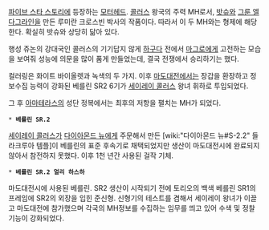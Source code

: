 [[파이브 스타 스토리]]에 등장하는 [[모터헤드]]. [[콜러스]] 왕국의 주력 MH로서, [[밧슈]]와 [[그룬 엘다그라인]]을 만든 루미란 크로스빈 박사의 작품이다. 따라서 이 두 MH와는 형제에 해당한다. 확실히 밧슈와 상당히 닮아 있다.

행성 쥬논의 강대국인 콜러스의 기기답지 않게 [[하구다]] 전에서 [[마그로]]에게 고전하는 모습을 보여줘 성능에 의문을 많이 품게 만들었는데, 결국 전쟁에서 승리하기는 했다.

컬러링은 화이트 바이올렛과 녹색의 두 가지. 이후 [[마도대전]]에서는 장갑을 환장하고 정보수집 능력이 강화된 베를린 SR2 6기가 [[세이레이 콜러스]] 왕녀 휘하로 투입되었다. 

그 후 [[아마테라스]]의 성단 정복에서는 최후의 저항을 펼치는 MH가 되었다.

 * '''베를린 SR.2'''
[[세이레이 콜러스]]가 [[다이아몬드 뉴]]에게 주문해서 만든 [wiki:"다이아몬드 뉴#S-2.2" 들라크루아 템플]이 베를린의 표준 후속기로 채택되었지만 생산이 마도대전시에 완료되지 않아서 참전하지 못했다. 이후 1천 년간 사용된 걸작 기체.

 * '''베를린 SR.2 얼리 하스하''' 
마도대전시에 사용된 베를린. SR2 생산이 시작되기 전에 토리오의 백색 베를린 SR1의 프레임에 SR2의 외장을 입힌 준신형. 신형기의 테스트를 겸해서 세이레이 왕녀가 이끌고 마도대전에 참가했으며 각국의 MH정보를 수집하는 임무를 띄고 있어 수색 및 정찰기능이 강화되었다.
